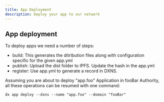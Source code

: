 ```yaml
---
title: App Deployment
description: Deploy your app to our network
---
```


## App deployment

To deploy apps we need a number of steps:

- build: This generates the ditribution files along with configuration specific for the given app.yml
- publish: Upload the dist folder to IPFS. Update the hash in the app.yml
- register: Use app.yml to generate a record in DXNS.

Assuming you are about to deploy "app.foo" Application in fooBar Authority, all these operations can be resumed with one command:

```
dx app deploy --dxns --name "app.foo" --domain "fooBar"
```